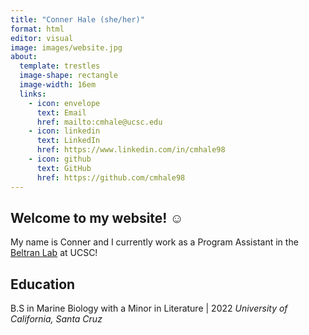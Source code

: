 ```yaml
---
title: "Conner Hale (she/her)"
format: html
editor: visual
image: images/website.jpg
about:
  template: trestles
  image-shape: rectangle
  image-width: 16em
  links:
    - icon: envelope
      text: Email
      href: mailto:cmhale@ucsc.edu
    - icon: linkedin
      text: LinkedIn
      href: https://www.linkedin.com/in/cmhale98
    - icon: github
      text: GitHub
      href: https://github.com/cmhale98
---
```


## **Welcome to my website! ☺**

My name is Conner and I currently work as a Program Assistant in the [Beltran Lab](https://roxannebeltran.sites.ucsc.edu) at UCSC!

## **Education**

B.S in Marine Biology with a Minor in Literature | 2022 *University of California, Santa Cruz*
